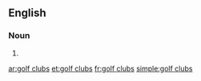 {{also|golf-clubs}}
==English==

===Noun===
{{head|en|noun plural form|head=[[golf]] [[clubs]]}}
# {{plural of|golf club|lang=en}}

[[ar:golf clubs]]
[[et:golf clubs]]
[[fr:golf clubs]]
[[simple:golf clubs]]